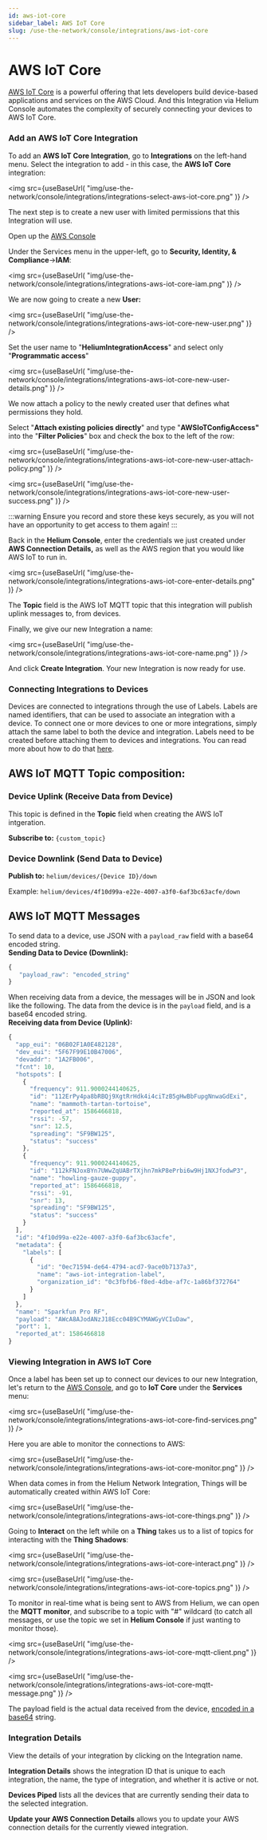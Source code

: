 ```yaml
---
id: aws-iot-core
sidebar_label: AWS IoT Core
slug: /use-the-network/console/integrations/aws-iot-core
---
```



# AWS IoT Core

[AWS IoT Core](https://aws.amazon.com/iot-core/) is a powerful offering that
lets developers build device-based applications and services on the AWS Cloud.
And this Integration via Helium Console automates the complexity of securely
connecting your devices to AWS IoT Core.

### Add an AWS IoT Core Integration

To add an **AWS IoT Core Integration**, go to **Integrations** on the left-hand
menu. Select the integration to add - in this case, the **AWS IoT Core**
integration:

<img
  src={useBaseUrl(
    "img/use-the-network/console/integrations/integrations-select-aws-iot-core.png"
  )}
/>

The next step is to create a new user with limited permissions that this
Integration will use.

Open up the [AWS Console](https://console.aws.amazon.com/)

Under the Services menu in the upper-left, go to **Security, Identity, &
Compliance**-&gt;**IAM**:

<img
  src={useBaseUrl(
    "img/use-the-network/console/integrations/integrations-aws-iot-core-iam.png"
  )}
/>

We are now going to create a new **User:**

<img
  src={useBaseUrl(
    "img/use-the-network/console/integrations/integrations-aws-iot-core-new-user.png"
  )}
/>

Set the user name to "**HeliumIntegrationAccess**" and select only
"**Programmatic access**"

<img
  src={useBaseUrl(
    "img/use-the-network/console/integrations/integrations-aws-iot-core-new-user-details.png"
  )}
/>

We now attach a policy to the newly created user that defines what permissions
they hold.

Select "**Attach existing policies directly**" and type "**AWSIoTConfigAccess"**
into the "**Filter Policies**" box and check the box to the left of the row:

<img
  src={useBaseUrl(
    "img/use-the-network/console/integrations/integrations-aws-iot-core-new-user-attach-policy.png"
  )}
/>

<img
  src={useBaseUrl(
    "img/use-the-network/console/integrations/integrations-aws-iot-core-new-user-success.png"
  )}
/>

:::warning 
Ensure you record and store these keys securely, as you will not have
an opportunity to get access to them again! 
:::

Back in the **Helium Console**, enter the credentials we just created under
**AWS Connection Details,** as well as the AWS region that you would like AWS
IoT to run in.

<img
  src={useBaseUrl(
    "img/use-the-network/console/integrations/integrations-aws-iot-core-enter-details.png"
  )}
/>

The **Topic** field is the AWS IoT MQTT topic that this integration will publish
uplink messages to, from devices.

Finally, we give our new Integration a name:

<img
  src={useBaseUrl(
    "img/use-the-network/console/integrations/integrations-aws-iot-core-name.png"
  )}
/>

And click **Create Integration**. Your new Integration is now ready for use.

### Connecting Integrations to Devices

Devices are connected to integrations through the use of Labels. Labels are
named identifiers, that can be used to associate an integration with a device.
To connect one or more devices to one or more integrations, simply attach the
same label to both the device and integration. Labels need to be created before
attaching them to devices and integrations. You can read more about how to do
that [here](/use-the-network/console/labels).

## AWS IoT MQTT Topic composition:

### Device Uplink \(Receive Data from Device\)

This topic is defined in the **Topic** field when creating the AWS IoT
intgeration.

**Subscribe to:** `{custom_topic}`

### Device Downlink \(Send Data to Device\)

**Publish to:** `helium/devices/{Device ID}/down`

Example: `helium/devices/4f10d99a-e22e-4007-a3f0-6af3bc63acfe/down`

## AWS IoT MQTT Messages

To send data to a device, use JSON with a `payload_raw` field with a base64
encoded string.  
**Sending Data to Device \(Downlink\):**

```javascript
{
   "payload_raw": "encoded_string"
}
```

When receiving data from a device, the messages will be in JSON and look like
the following. The data from the device is in the `payload` field, and is a
base64 encoded string.  
**Receiving data from Device \(Uplink\):**

```javascript
{
  "app_eui": "06B02F1A0E482128",
  "dev_eui": "5F67F99E10B47006",
  "devaddr": "1A2FB006",
  "fcnt": 10,
  "hotspots": [
    {
      "frequency": 911.9000244140625,
      "id": "112ErPy4pa8bRBQj9XgtRrHdk4i4ciTzB5gHwBbFupgNnwaGdExi",
      "name": "mammoth-tartan-tortoise",
      "reported_at": 1586466818,
      "rssi": -57,
      "snr": 12.5,
      "spreading": "SF9BW125",
      "status": "success"
    },
    {
      "frequency": 911.9000244140625,
      "id": "112kFNJoxBYn7UWwZqUABrTXjhn7mkP8ePrbi6w9Hj1NXJfodwP3",
      "name": "howling-gauze-guppy",
      "reported_at": 1586466818,
      "rssi": -91,
      "snr": 13,
      "spreading": "SF9BW125",
      "status": "success"
    }
  ],
  "id": "4f10d99a-e22e-4007-a3f0-6af3bc63acfe",
  "metadata": {
    "labels": [
      {
        "id": "0ec71594-de64-4794-acd7-9ace0b7137a3",
        "name": "aws-iot-integration-label",
        "organization_id": "0c3fbfb6-f8ed-4dbe-af7c-1a86bf372764"
      }
    ]
  },
  "name": "Sparkfun Pro RF",
  "payload": "AWcA8AJodANzJ18Ecc04B9CYMAWGyVCIuDaw",
  "port": 1,
  "reported_at": 1586466818
}
```

### Viewing Integration in AWS IoT Core

Once a label has been set up to connect our devices to our new Integration,
let's return to the [AWS Console](https://console.aws.amazon.com/), and go to
**IoT Core** under the **Services** menu:

<img
  src={useBaseUrl(
    "img/use-the-network/console/integrations/integrations-aws-iot-core-find-services.png"
  )}
/>

Here you are able to monitor the connections to AWS:

<img
  src={useBaseUrl(
    "img/use-the-network/console/integrations/integrations-aws-iot-core-monitor.png"
  )}
/>

When data comes in from the Helium Network Integration, Things will be
automatically created within AWS IoT Core:

<img
  src={useBaseUrl(
    "img/use-the-network/console/integrations/integrations-aws-iot-core-things.png"
  )}
/>

Going to **Interact** on the left while on a **Thing** takes us to a list of
topics for interacting with the **Thing Shadows**:

<img
  src={useBaseUrl(
    "img/use-the-network/console/integrations/integrations-aws-iot-core-interact.png"
  )}
/>

<img
  src={useBaseUrl(
    "img/use-the-network/console/integrations/integrations-aws-iot-core-topics.png"
  )}
/>

To monitor in real-time what is being sent to AWS from Helium, we can open the
**MQTT monitor**, and subscribe to a topic with "\#" wildcard \(to catch all
messages, or use the topic we set in **Helium Console** if just wanting to
monitor those\).

<img
  src={useBaseUrl(
    "img/use-the-network/console/integrations/integrations-aws-iot-core-mqtt-client.png"
  )}
/>

<img
  src={useBaseUrl(
    "img/use-the-network/console/integrations/integrations-aws-iot-core-mqtt-message.png"
  )}
/>

The payload field is the actual data received from the device,
[encoded in a base64](https://www.base64decode.org/) string.

### Integration Details

View the details of your integration by clicking on the Integration name.

**Integration Details** shows the integration ID that is unique to each
integration, the name, the type of integration, and whether it is active or not.

**Devices Piped** lists all the devices that are currently sending their data to
the selected integration.

**Update your AWS Connection Details** allows you to update your AWS connection
details for the currently viewed integration.

###
